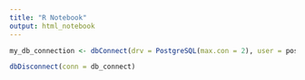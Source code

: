 ```yaml
---
title: "R Notebook"
output: html_notebook
---
```


```r
my_db_connection <- dbConnect(drv = PostgreSQL(max.con = 2), user = postgresql_username, password = postgresql_password, dbname = 'wrestling', host = 'localhost')
```

```r
dbDisconnect(conn = db_connect)
```

